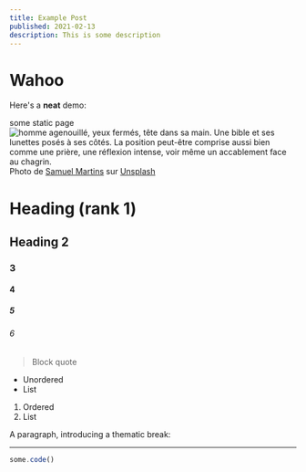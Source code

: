```yaml
---
title: Example Post
published: 2021-02-13
description: This is some description
---
```


# Wahoo

Here's a **neat** demo:

<Quote>some static page</Quote>
<PageIllustration>
    ![homme agenouillé, yeux fermés, tête dans sa main. Une bible et ses lunettes posés à ses côtés. La position peut-être comprise aussi bien comme une prière, une réflexion intense, voir même un accablement face au chagrin.](/illustrations/samuel-martins-3U7HcqkIbb4-unsplash.jpg)
    Photo de [Samuel Martins](https://unsplash.com/@samuelmartins7) sur [Unsplash](https://unsplash.com)
</PageIllustration>

# Heading (rank 1)
## Heading 2
### 3
#### 4
##### 5
###### 6

> Block quote

* Unordered
* List

1. Ordered
2. List

A paragraph, introducing a thematic break:

---

```js
some.code()
```